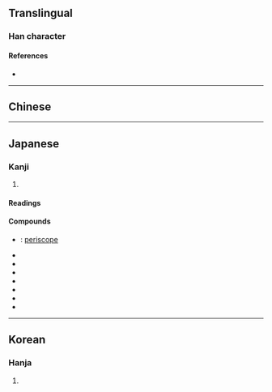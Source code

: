 {{also|濳|潛}}
{{character info/new}}
==Translingual==

===Han character===
{{Han char|rn=85|rad=水|as=12|sn=15|four=|canj=EQOA|ids=⿰氵替}}

====References====
* {{Han ref|kx=0649.100|dkj=18241|dj=1059.050|hdz=31734.130|uh=6F5C|ud=28508}}

----

==Chinese==
{{zh-see|潛|sv}}

----

==Japanese==
{{ja-kanji forms|潜|潛}}

===Kanji===
{{ja-kanji|grade=c|rs=水12|kyu=潛}}

# {{defn|lang=ja|sort=水12}}

====Readings====
{{ja-readings
|goon=ぜん<ぜん<ぜむ
|kanon=せん<せん<せむ
|kun=かく-れる, くぐ-る, ひそ-む, ひそ-める, もぐ-る
|nanori=すみ
}}

====Compounds====
* {{ja-r|潜望%鏡|せんぼう%きょう}}: [[periscope]]
* {{ja-r|潜行|せんこう}}
* {{ja-r|潜在|せんざい}}
* {{ja-r|潜水|せんすい}}
* {{ja-r|潜水艇|せんすいてい}}
* {{ja-r|潜水%夫|せんすい%ふ}}
* {{ja-r|潜入|せんにゅう}}
* {{ja-r|潜伏|せんぷく}}

----

==Korean==

===Hanja===
{{ko-hanja|hangeul=잠|eumhun=|rv=jam|mr=cham|y=cam}}

# {{defn|lang=ko|sort=水12}}